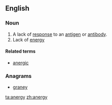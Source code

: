 ==English==

===Noun===
{{en-noun|-}}

# A lack of [[response]] to an [[antigen]] or [[antibody]].
# Lack of [[energy]]
====Related terms====
* [[anergic]]

===Anagrams===
* [[graney#English|graney]]

[[ta:anergy]]
[[zh:anergy]]